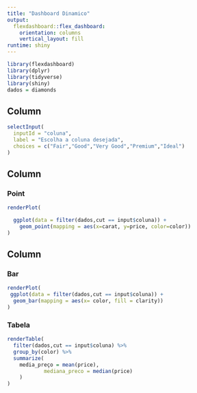 ```yaml
---
title: "Dashboard Dinamico"
output: 
  flexdashboard::flex_dashboard:
    orientation: columns
    vertical_layout: fill
runtime: shiny
---
```


```r
library(flexdashboard)
library(dplyr)
library(tidyverse)
library(shiny)
dados = diamonds
```
## Column{.sidebar}

```r
selectInput(
  inputId = "coluna",
  label = "Escolha a coluna desejada",
  choices = c("Fair","Good","Very Good","Premium","Ideal")
)

```


Column {data-width=500}
-----------------------------------------------------------------------

### Point

```r
renderPlot(

  ggplot(data = filter(dados,cut == input$coluna)) +
    geom_point(mapping = aes(x=carat, y=price, color=color))
)

```

Column {data-width=500}
-----------------------------------------------------------------------

### Bar
```r
renderPlot(
 ggplot(data = filter(dados,cut == input$coluna)) +
  geom_bar(mapping = aes(x= color, fill = clarity)) 
)
```

### Tabela

```r
renderTable(
  filter(dados,cut == input$coluna) %>%
  group_by(color) %>%
  summarize(
    media_preço = mean(price), 
            mediana_preco = median(price)
    ) 
)
```

